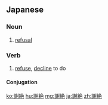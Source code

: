 {{also|謝絕|谢绝}}
==Japanese==
{{ja-kanjitab|しゃ|ぜつ|yomi=on}}

===Noun===
{{ja-noun|しゃぜつ}}

# [[refusal]]
#: {{ja-usex|面会謝絶|めんかい しゃぜつ|No Visitors}}

===Verb===
{{ja-verb-suru|しゃぜつ}}

# [[refuse]], [[decline]] to do

====Conjugation====
{{ja-suru|しゃぜつ}}

[[ko:謝絶]]
[[hu:謝絶]]
[[mg:謝絶]]
[[ja:謝絶]]
[[zh:謝絶]]